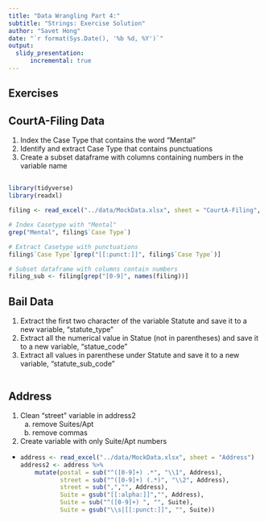```yaml
---
title: "Data Wrangling Part 4:"
subtitle: "Strings: Exercise Solution"
author: "Savet Hong"
date: "`r format(Sys.Date(), '%b %d, %Y')`"
output:
  slidy_presentation:
      incremental: true
---
```

  

## Exercises
## CourtA-Filing Data
1. Index the Case Type that contains the word "Mental" 
2. Identify and extract Case Type that contains punctuations
3. Create a subset dataframe with columns containing numbers in the variable name

## 
```r
library(tidyverse)
library(readxl)

filing <- read_excel("../data/MockData.xlsx", sheet = "CourtA-Filing", skip = 1)

# Index Casetype with "Mental"
grep("Mental", filing$`Case Type`)

# Extract Casetype with punctuations
filing$`Case Type`[grep("[[:punct:]]", filing$`Case Type`)]

# Subset dataframe with columns contain numbers
filing_sub <- filing[grep("[0-9]", names(filing))]

```


## Bail Data
1. Extract the first two character of the variable Statute and save it to a new variable, "statute_type"
2. Extract all the numerical value in Statue (not in parentheses) and save it to a new variable, "statue_code"
3. Extract all values in parenthese under Statute and save it to a new variable, "statute_sub_code"

```r

```

## Address
1. Clean "street" variable in address2 
    a. remove Suites/Apt
    b. remove commas
2. Create variable with only Suite/Apt numbers
- 
    ```r
address <- read_excel("../data/MockData.xlsx", sheet = "Address")       
address2 <- address %>%
      mutate(postal = sub("^([0-9]+) .*", "\\1", Address),
             street = sub("^([0-9]+) (.*)", "\\2", Address),
             street = sub(",","", Address),
             Suite = gsub("[[:alpha:]]","", Address),
             Suite = sub("^([0-9]+) ", "", Suite),
             Suite = gsub("\\s|[[:punct:]]", "", Suite))
```
